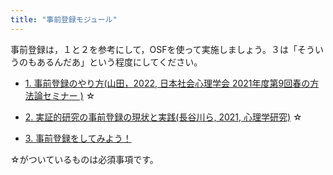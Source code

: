 ```yaml
---
title: "事前登録モジュール"
---
```


事前登録は，１と２を参考にして，OSFを使って実施しましょう。３は「そういうのもあるんだあ」という程度にしてください。

- [1. 事前登録のやり方(山田，2022, 日本社会心理学会 2021年度第9回春の方法論セミナー )](https://www.socialpsychology.jp/seminar/pdf/2021SS_Yamada.pdf) ☆

- [2. 実証的研究の事前登録の現状と実践(長谷川ら, 2021, 心理学研究)](https://www.jstage.jst.go.jp/article/jjpsy/92/3/92_92.20217/_article/-char/ja) ☆

- [3. 事前登録をしてみよう！](how-to-preregistration-aspredicted.html)

☆がついているものは必須事項です。